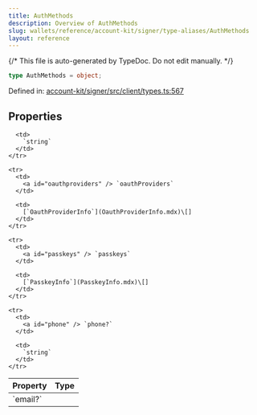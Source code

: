 ```yaml
---
title: AuthMethods
description: Overview of AuthMethods
slug: wallets/reference/account-kit/signer/type-aliases/AuthMethods
layout: reference
---
```


{/* This file is auto-generated by TypeDoc. Do not edit manually. */}

```ts
type AuthMethods = object;
```

Defined in: [account-kit/signer/src/client/types.ts:567](https://github.com/alchemyplatform/aa-sdk/blob/c1a84188d03473acac2fdb49fb7cd7fdba73169b/account-kit/signer/src/client/types.ts#L567)

## Properties

<table>
  <thead>
    <tr>
      <th align="left">Property</th>
      <th align="left">Type</th>
    </tr>
  </thead>

  <tbody>
    <tr>
      <td>
        <a id="email" /> `email?`
      </td>

      <td>
        `string`
      </td>
    </tr>

    <tr>
      <td>
        <a id="oauthproviders" /> `oauthProviders`
      </td>

      <td>
        [`OauthProviderInfo`](OauthProviderInfo.mdx)\[]
      </td>
    </tr>

    <tr>
      <td>
        <a id="passkeys" /> `passkeys`
      </td>

      <td>
        [`PasskeyInfo`](PasskeyInfo.mdx)\[]
      </td>
    </tr>

    <tr>
      <td>
        <a id="phone" /> `phone?`
      </td>

      <td>
        `string`
      </td>
    </tr>

  </tbody>
</table>
